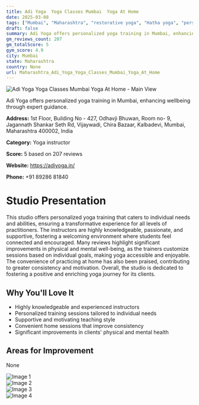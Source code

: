 ```yaml
---
title: Adi Yoga  Yoga Classes Mumbai  Yoga At Home
date: 2025-03-08
tags: ["Mumbai", "Maharashtra", "restorative yoga", "Hatha yoga", "personalized approach", "experienced instructors", "Mumbai"]  
draft: false
summary: Adi Yoga offers personalized yoga training in Mumbai, enhancing wellbeing through expert guidance.
gm_reviews_count: 207
gm_totalScore: 5
gym_score: 4.9
city: Mumbai
state: Maharashtra
country: None
url: Maharashtra_Adi_Yoga_Yoga_Classes_Mumbai_Yoga_At_Home
---
```


<div className="aspect-[16/9] relative my-8">
  <img 
    src="https://lh3.googleusercontent.com/p/AF1QipNHNW22TK0KFztDfD-LfONzF6Y8Oov2GUuyz8AY=w1920-h1080-k-no"
    alt="Adi Yoga  Yoga Classes Mumbai  Yoga At Home - Main View"
    className="object-cover absolute inset-0 w-full h-full rounded-lg"
  />
</div>

Adi Yoga offers personalized yoga training in Mumbai, enhancing wellbeing through expert guidance.

**Address:** 1st Floor, Building No - 427, Odhavji Bhuwan, Room no- 9, Jagannath Shankar Seth Rd, Vijaywadi, Chira Bazaar, Kalbadevi, Mumbai, Maharashtra 400002, India

**Category:** Yoga instructor

**Score:** 5 based on 207 reviews

**Website:** https://adiyoga.in/

**Phone:** +91 89286 81840

# Studio Presentation

This studio offers personalized yoga training that caters to individual needs and abilities, ensuring a transformative experience for all levels of practitioners. The instructors are highly knowledgeable, passionate, and supportive, fostering a welcoming environment where students feel connected and encouraged. Many reviews highlight significant improvements in physical and mental well-being, as the trainers customize sessions based on individual goals, making yoga accessible and enjoyable. The convenience of practicing at home has also been praised, contributing to greater consistency and motivation. Overall, the studio is dedicated to fostering a positive and enriching yoga journey for its clients.



## Why You'll Love It

- Highly knowledgeable and experienced instructors
- Personalized training sessions tailored to individual needs
- Supportive and motivating teaching style
- Convenient home sessions that improve consistency
- Significant improvements in clients' physical and mental health

## Areas for Improvement

None

<div className="grid grid-cols-1 xl:grid-cols-2 gap-4 my-8">
<div className="aspect-[4/3] relative"><img src="https://lh3.googleusercontent.com/p/AF1QipNSJ8OcZg2W5dvtehRnu9NWrfjc7UahtlyfwDfM=w1920-h1080-k-no" alt="Image 1" className="object-cover absolute inset-0 w-full h-full rounded-lg" /></div>
<div className="aspect-[4/3] relative"><img src="https://lh5.googleusercontent.com/p/AF1QipMQJVo2B-BWjm3YjOuDVRl-Nb7S2qOlwU-UsjZ_=w1920-h1080-k-no" alt="Image 2" className="object-cover absolute inset-0 w-full h-full rounded-lg" /></div>
<div className="aspect-[4/3] relative"><img src="https://lh5.googleusercontent.com/p/AF1QipPDZr0tB2RSAPYH_HAv6jUH_HtGXqwzgqON2JU2=w1920-h1080-k-no" alt="Image 3" className="object-cover absolute inset-0 w-full h-full rounded-lg" /></div>
<div className="aspect-[4/3] relative"><img src="https://lh5.googleusercontent.com/p/AF1QipOsii9ds6VuJV8L9clMvdwaAL43scSgQy492qG0=w1920-h1080-k-no" alt="Image 4" className="object-cover absolute inset-0 w-full h-full rounded-lg" /></div>
</div>